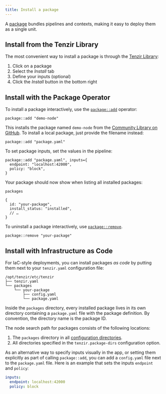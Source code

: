 ```yaml
---
title: Install a package
---
```


A [package](../../../explanations/packages) bundles pipelines and contexts,
making it easy to deploy them as a single unit.

## Install from the Tenzir Library

The most convenient way to install a package is through the [Tenzir
Library](https://app.tenzir.com/library):


<Steps>

1. Click on a package
2. Select the *Install* tab
3. Define your inputs (optional)
4. Click the *Install* button in the bottom right

</Steps>

## Install with the Package Operator

To install a package interactively, use the
[`package::add`](../../../../reference/operators/package/add) operator:

```tql
package::add "demo-node"
```

This installs the package named `demo-node` from the [Community
Library on GitHub](https://github.com/tenzir/library). To install a local
package, just provide the filename instead:

```tql
package::add "package.yaml"
```

To set package inputs, set the values in the pipeline:

```tql
package::add "package.yaml", inputs={
  endpoint: "localhost:42000",
  policy: "block",
}
```

Your package should now show when listing all installed packages:

```tql
packages
```

```tql
{
  id: "your-package",
  install_status: "installed",
  // …
}
```

To uninstall a package interactively, use
[`package::remove`](../../../../reference/operators/package/remove).

```tql
package::remove "your-package"
```

## Install with Infrastructure as Code

For IaC-style deployments, you can install packages *as code* by putting them
next to your `tenzir.yaml` configuration file:

```
/opt/tenzir/etc/tenzir
├── tenzir.yaml
└── packages
    └── your-package
        ├── config.yaml
        └── package.yaml
```

Inside the `packages` directory, every installed package lives in its own
directory containing a `package.yaml` file with the package definition. By
convention, the directory name is the package ID.

The node search path for packages consists of the following locations:

1. The `packages` directory in all [configuration
   directories](../../../explanations/configuration#configuration-files).
2. All directories specified in the `tenzir.package-dirs` configuration option.

As an alternative way to specify inputs visually in the app, or setting them
explicitly as part of calling `package::add`, you can add a `config.yaml` file
next to the `package.yaml` file. Here is an example that sets the inputs
`endpoint` and `policy`:

```yaml
inputs:
  endpoint: localhost:42000
  policy: block
```
